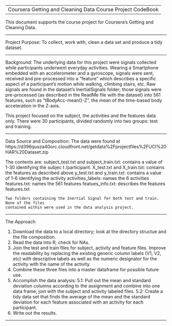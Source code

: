 ------------------------------------------------------------------
                Coursera Getting and Cleaning Data Course Project CodeBook
-----------------------------------------------------------------

This document supports the course project for Coursera's Getting and Cleaning Data.

-----------------------------------------------------------------

Project Purpose: To collect, work with, clean a data set and produce a tidy dataset.

-----------------------------------------------------------------

Background: The underlying data for this project were signals collected while
participants underwent everyday activities. Wearing a Smartphone embedded with an accelerometer
and a gyroscope, signals were sent, received and pre-processed into a "feature" which 
describes a specific aspect of a participant's motion while walking, climbing stairs, etc. Raw
signals are found in the dataset's InertialSignals folder; those signals were pre-processed (as
described in the ReadMe file with the dataset) into 561 features, such as "tBodyAcc-mean()-Z", the mean of the time-based body acceleration in the Z-axis. 

This project focused on the subject, the activities and the features data only. There were 30
participants, divided randomly into two groups: test and training.

-----------------------------------------------------------------

Data Source and Composition: 
The data were found at https://d396qusza40orc.cloudfront.net/getdata%2Fprojectfiles%2FUCI%20HAR%20Dataset.zip

The contents are:
    subject_test.txt and subject_train.txt: contains a value of 1-30 identifying the subjec t
            /participant.
    X_test.txt and X_train.txt: contains the features as described above
    y_test.txt and y_train.txt: contains a value of 1-6 identifying the activity
    activities_labels: names the 6 activities
    features.txt: names the 561 features
    featues_info.txt: describes the features
    features.txt
    
    Two folders containing the Inertial Signal for both test and train. None of the files 
    contained within were used in the data analysis project.
    
-----------------------------------------------------------------

The Approach

1. Download the data to a local directory; look at the directory structue and the file
   composition.
2. Read the data into R; check for NAs.
3. Join the test and train files for subject, activity and feature files. Improve the 
   readability by replacing the existing generic column labels (V1, V2, etc) with descriptive 
   labels as well as the numeric designator for the activity with the name of the activity.
4. Combine these three files into a master dataframe for possible future use.
5. Accomplish the data analysis:
   5.1: Pull out the mean and standard deviation columns according to the assignment 
        and combine into one data frame; join with the subject and activity labeled files.
   5.2: Create a tidy data set that finds the average of the mean and the standard deviation
        for each feature associated with an activity for each participant.
6. Write out the results.

-----------------------------------------------------------------